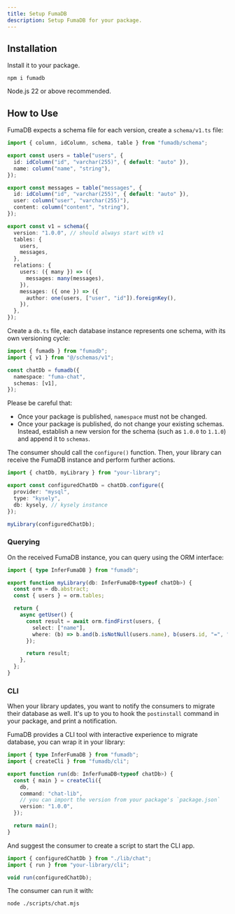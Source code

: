 ```yaml
---
title: Setup FumaDB
description: Setup FumaDB for your package.
---
```


## Installation

Install it to your package.

```npm
npm i fumadb
```

<Callout title="Node.js">Node.js 22 or above recommended.</Callout>

## How to Use

FumaDB expects a schema file for each version, create a `schema/v1.ts` file:

```ts title="schema/v1.ts"
import { column, idColumn, schema, table } from "fumadb/schema";

export const users = table("users", {
  id: idColumn("id", "varchar(255)", { default: "auto" }),
  name: column("name", "string"),
});

export const messages = table("messages", {
  id: idColumn("id", "varchar(255)", { default: "auto" }),
  user: column("user", "varchar(255)"),
  content: column("content", "string"),
});

export const v1 = schema({
  version: "1.0.0", // should always start with v1
  tables: {
    users,
    messages,
  },
  relations: {
    users: ({ many }) => ({
      messages: many(messages),
    }),
    messages: ({ one }) => ({
      author: one(users, ["user", "id"]).foreignKey(),
    }),
  },
});
```

Create a `db.ts` file, each database instance represents one schema, with its own versioning cycle:

```ts title="db.ts"
import { fumadb } from "fumadb";
import { v1 } from "@/schemas/v1";

const chatDb = fumadb({
  namespace: "fuma-chat",
  schemas: [v1],
});
```

Please be careful that:

- Once your package is published, `namespace` must not be changed.
- Once your package is published, do not change your existing schemas. Instead, establish a new version for the schema (such as `1.0.0` to `1.1.0`) and append it to `schemas`.

The consumer should call the `configure()` function. Then, your library can receive the FumaDB instance and perform further actions.

```ts title="lib/chat.ts"
import { chatDb, myLibrary } from "your-library";

export const configuredChatDb = chatDb.configure({
  provider: "mysql",
  type: "kysely",
  db: kysely, // kysely instance
});

myLibrary(configuredChatDb);
```

### Querying

On the received FumaDB instance, you can query using the ORM interface:

```ts title="index.ts"
import { type InferFumaDB } from "fumadb";

export function myLibrary(db: InferFumaDB<typeof chatDb>) {
  const orm = db.abstract;
  const { users } = orm.tables;

  return {
    async getUser() {
      const result = await orm.findFirst(users, {
        select: ["name"],
        where: (b) => b.and(b.isNotNull(users.name), b(users.id, "=", "test")),
      });

      return result;
    },
  };
}
```

### CLI

When your library updates, you want to notify the consumers to migrate their database as well.
It's up to you to hook the `postinstall` command in your package, and print a notification.

FumaDB provides a CLI tool with interactive experience to migrate database, you can wrap it in your library:

```ts title="cli.ts"
import { type InferFumaDB } from "fumadb";
import { createCli } from "fumadb/cli";

export function run(db: InferFumaDB<typeof chatDb>) {
  const { main } = createCli({
    db,
    command: "chat-lib",
    // you can import the version from your package's `package.json`
    version: "1.0.0",
  });

  return main();
}
```

And suggest the consumer to create a script to start the CLI app.

```js title="scripts/chat.mjs"
import { configuredChatDb } from "./lib/chat";
import { run } from "your-library/cli";

void run(configuredChatDb);
```

The consumer can run it with:

```bash
node ./scripts/chat.mjs
```

